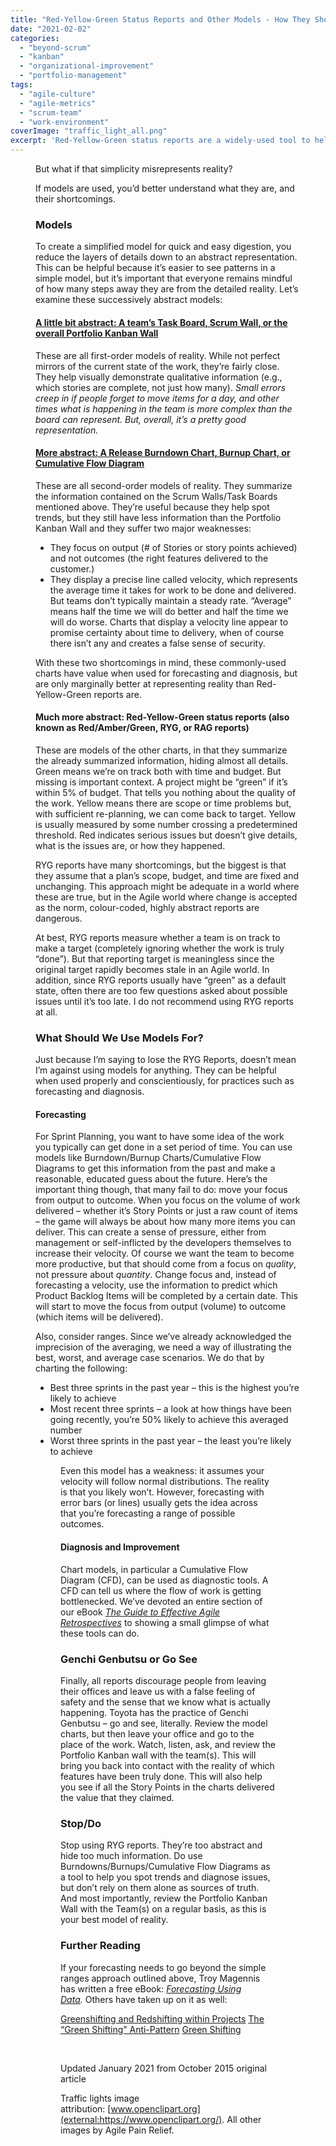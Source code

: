 ```yaml
---
title: "Red-Yellow-Green Status Reports and Other Models - How They Should and Shouldn’t Be Used"
date: "2021-02-02"
categories: 
  - "beyond-scrum"
  - "kanban"
  - "organizational-improvement"
  - "portfolio-management"
tags: 
  - "agile-culture"
  - "agile-metrics"
  - "scrum-team"
  - "work-environment"
coverImage: "traffic_light_all.png"
excerpt: 'Red-Yellow-Green status reports are a widely-used tool to help executives have a fast and'
---
```




<Figure
  src={TrafficLightAll}
  alt="Traffic lights image by www.openclipart.org"
  caption="Traffic lights image by www.openclipart.org"
/>


But what if that simplicity misrepresents reality?

If models are used, you’d better understand what they are, and their shortcomings.

### Models

To create a simplified model for quick and easy digestion, you reduce the layers of details down to an abstract representation. This can be helpful because it’s easier to see patterns in a simple model, but it’s important that everyone remains mindful of how many steps away they are from the detailed reality. Let’s examine these successively abstract models:

#### [A little bit abstract: A team’s Task Board, Scrum Wall, or the overall Portfolio Kanban Wall](/blog/kanban-portfolio-view)

These are all first-order models of reality. While not perfect mirrors of the current state of the work, they’re fairly close. They help visually demonstrate qualitative information (e.g., which stories are complete, not just how many). _Small errors creep in if people forget to move items for a day, and other times what is happening in the team is more complex than the board can represent. But, overall, it’s a pretty good representation._

#### [More abstract: A Release Burndown Chart, Burnup Chart, or Cumulative Flow Diagram](/blog/kanban-portfolio-view-continued)

These are all second-order models of reality. They summarize the information contained on the Scrum Walls/Task Boards mentioned above. They’re useful because they help spot trends, but they still have less information than the Portfolio Kanban Wall and they suffer two major weaknesses:

- They focus on output (# of Stories or story points achieved) and not outcomes (the right features delivered to the customer.)
- They display a precise line called velocity, which represents the average time it takes for work to be done and delivered. But teams don’t typically maintain a steady rate. “Average” means half the time we will do better and half the time we will do worse. Charts that display a velocity line appear to promise certainty about time to delivery, when of course there isn’t any and creates a false sense of security.

With these two shortcomings in mind, these commonly-used charts have value when used for forecasting and diagnosis, but are only marginally better at representing reality than Red-Yellow-Green reports are.

#### Much more abstract: Red-Yellow-Green status reports (also known as Red/Amber/Green, RYG, or RAG reports)

These are models of the other charts, in that they summarize the already summarized information, hiding almost all details. Green means we’re on track both with time and budget. But missing is important context. A project might be “green” if it’s within 5% of budget. That tells you nothing about the quality of the work. Yellow means there are scope or time problems but, with sufficient re-planning, we can come back to target. Yellow is usually measured by some number crossing a predetermined threshold. Red indicates serious issues but doesn’t give details, what is the issues are, or how they happened.

RYG reports have many shortcomings, but the biggest is that they assume that a plan’s scope, budget, and time are fixed and unchanging. This approach might be adequate in a world where these are true, but in the Agile world where change is accepted as the norm, colour-coded, highly abstract reports are dangerous.

At best, RYG reports measure whether a team is on track to make a target (completely ignoring whether the work is truly “done”). But that reporting target is meaningless since the original target rapidly becomes stale in an Agile world. In addition, since RYG reports usually have “green” as a default state, often there are too few questions asked about possible issues until it’s too late. I do not recommend using RYG reports at all.

### What Should We Use Models For?

Just because I’m saying to lose the RYG Reports, doesn’t mean I’m against using models for anything. They can be helpful when used properly and conscientiously, for practices such as forecasting and diagnosis.

#### Forecasting

For Sprint Planning, you want to have some idea of the work you typically can get done in a set period of time. You can use models like Burndown/Burnup Charts/Cumulative Flow Diagrams to get this information from the past and make a reasonable, educated guess about the future. Here’s the important thing though, that many fail to do: move your focus from output to outcome. When you focus on the volume of work delivered – whether it’s Story Points or just a raw count of items – the game will always be about how many more items you can deliver. This can create a sense of pressure, either from management or self-inflicted by the developers themselves to increase their velocity. Of course we want the team to become more productive, but that should come from a focus on _quality_, not pressure about _quantity_. Change focus and, instead of forecasting a velocity, use the information to predict which Product Backlog Items will be completed by a certain date. This will start to move the focus from output (volume) to outcome (which items will be delivered).

Also, consider ranges. Since we’ve already acknowledged the imprecision of the averaging, we need a way of illustrating the best, worst, and average case scenarios. We do that by charting the following:

- Best three sprints in the past year – this is the highest you’re likely to achieve
- Most recent three sprints – a look at how things have been going recently, you’re 50% likely to achieve this averaged number
- Worst three sprints in the past year – the least you’re likely to achieve

<Figure
  src={BurnupChartStoriesCompleted}
  alt="Example of a burnup chart, including lines for stories completed and confidence lines"
  caption="Example of a burnup chart, including lines for stories completed and confidence lines"
/>


Even this model has a weakness: it assumes your velocity will follow normal distributions. The reality is that you likely won’t. However, forecasting with error bars (or lines) usually gets the idea across that you’re forecasting a range of possible outcomes.

#### Diagnosis and Improvement

Chart models, in particular a Cumulative Flow Diagram (CFD), can be used as diagnostic tools. A CFD can tell us where the flow of work is getting bottlenecked. We’ve devoted an entire section of our eBook [_The Guide to Effective Agile Retrospectives_](/guide-to-effective-agile-retrospectives) to showing a small glimpse of what these tools can do.

### Genchi Genbutsu or Go See

Finally, all reports discourage people from leaving their offices and leave us with a false feeling of safety and the sense that we know what is actually happening. Toyota has the practice of Genchi Genbutsu – go and see, literally. Review the model charts, but then leave your office and go to the place of the work. Watch, listen, ask, and review the Portfolio Kanban wall with the team(s). This will bring you back into contact with the reality of which features have been truly done. This will also help you see if all the Story Points in the charts delivered the value that they claimed.

### Stop/Do

Stop using RYG reports. They’re too abstract and hide too much information. Do use Burndowns/Burnups/Cumulative Flow Diagrams as a tool to help you spot trends and diagnose issues, but don’t rely on them alone as sources of truth. And most importantly, review the Portfolio Kanban Wall with the Team(s) on a regular basis, as this is your best model of reality.

### Further Reading

If your forecasting needs to go beyond the simple ranges approach outlined above, Troy Magennis has written a free eBook: _[Forecasting Using Data](external:https://medium.com/forecasting-using-data)._ Others have taken up on it as well:

[Greenshifting and Redshifting within Projects](external:https://www.solutionsiq.com/resource/blog-post/greenshifting-and-redshifting-within-projects/) [The “Green Shifting” Anti-Pattern](external:http://www.edmundschweppe.com/2013/12/the-green-shifting-anti-pattern/) [Green Shifting](external:http://calleam.com/WTPF/?p=1205)

 

Updated January 2021 from October 2015 original article

Traffic lights image attribution: [www.openclipart.org](external:https://www.openclipart.org/). All other images by Agile Pain Relief.
